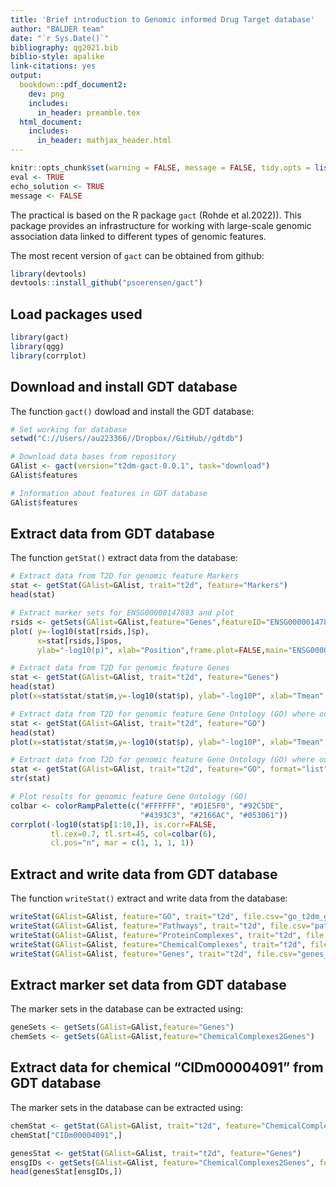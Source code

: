 ```yaml
---
title: 'Brief introduction to Genomic informed Drug Target database'
author: "BALDER team"
date: "`r Sys.Date()`"
bibliography: qg2021.bib
biblio-style: apalike
link-citations: yes
output:
  bookdown::pdf_document2:
    dev: png
    includes:
      in_header: preamble.tex
  html_document:
    includes:
      in_header: mathjax_header.html
---
```



```r
knitr::opts_chunk$set(warning = FALSE, message = FALSE, tidy.opts = list(width.cutoff = 70), tidy = TRUE)
eval <- TRUE
echo_solution <- TRUE
message <- FALSE
```

The practical is based on the R package `gact` (Rohde et al.2022)). This package provides an infrastructure for working with large-scale genomic association data linked to different types of genomic features.

The most recent version of `gact` can be obtained from github:

```r
library(devtools)
devtools::install_github("psoerensen/gact")
```

## Load packages used {.unlisted .unnumbered} 

```r
library(gact)
library(qgg)
library(corrplot)
```

## Download and install GDT database {.unlisted .unnumbered} 
The function `gact()` dowload and install the GDT database: 
```r
# Set working for database
setwd("C://Users//au223366//Dropbox//GitHub//gdtdb")

# Download data bases from repository
GAlist <- gact(version="t2dm-gact-0.0.1", task="download")
GAlist$features

# Information about features in GDT database
GAlist$features

```

## Extract data from GDT database {.unlisted .unnumbered} 
The function `getStat()` extract data from the database: 
```r

# Extract data from T2D for genomic feature Markers
stat <- getStat(GAlist=GAlist, trait="t2d", feature="Markers")
head(stat)

# Extract marker sets for ENSG00000147883 and plot
rsids <- getSets(GAlist=GAlist,feature="Genes",featureID="ENSG00000147883")
plot( y=-log10(stat[rsids,]$p),
      x=stat[rsids,]$pos,
      ylab="-log10(p)", xlab="Position",frame.plot=FALSE,main="ENSG00000147883")

# Extract data from T2D for genomic feature Genes
stat <- getStat(GAlist=GAlist, trait="t2d", feature="Genes")
head(stat)
plot(x=stat$stat/stat$m,y=-log10(stat$p), ylab="-log10P", xlab="Tmean",frame.plot=FALSE,main="Genes")

# Extract data from T2D for genomic feature Gene Ontology (GO) where output format is a data frame 
stat <- getStat(GAlist=GAlist, trait="t2d", feature="GO")
head(stat)
plot(x=stat$stat/stat$m,y=-log10(stat$p), ylab="-log10P", xlab="Tmean",frame.plot=FALSE,main="GO")

# Extract data from T2D for genomic feature Gene Ontology (GO) where output format is list 
stat <- getStat(GAlist=GAlist, trait="t2d", feature="GO", format="list", cls=c("p=1e.04","p=0.001","p=0.05","p=0.1","p=0.95"))
str(stat)

# Plot results for genomic feature Gene Ontology (GO) 
colbar <- colorRampPalette(c("#FFFFFF", "#D1E5F0", "#92C5DE",
                             "#4393C3", "#2166AC", "#053061"))
corrplot(-log10(stat$p[1:10,]), is.corr=FALSE,
         tl.cex=0.7, tl.srt=45, col=colbar(6),
         cl.pos="n", mar = c(1, 1, 1, 1))
```

## Extract and write data from GDT database {.unlisted .unnumbered} 
The function `writeStat()` extract and write data from the database: 
```r
writeStat(GAlist=GAlist, feature="GO", trait="t2d", file.csv="go_t2dm_gcta.csv")
writeStat(GAlist=GAlist, feature="Pathways", trait="t2d", file.csv="pathways_t2dm_gcta.csv")
writeStat(GAlist=GAlist, feature="ProteinComplexes", trait="t2d", file.csv="proteincomplexes_t2dm_gcta.csv")
writeStat(GAlist=GAlist, feature="ChemicalComplexes", trait="t2d", file.csv="chemicalcomplexes_t2dm_gcta.csv")
writeStat(GAlist=GAlist, feature="Genes", trait="t2d", file.csv="genes_t2dm_gcta.csv")
```

## Extract marker set data from GDT database {.unlisted .unnumbered} 
The marker sets in the database can be extracted using: 
```r
geneSets <- getSets(GAlist=GAlist,feature="Genes")
chemSets <- getSets(GAlist=GAlist,feature="ChemicalComplexes2Genes")

```

## Extract data for chemical "CIDm00004091" from GDT database {.unlisted .unnumbered} 
The marker sets in the database can be extracted using: 
```r
chemStat <- getStat(GAlist=GAlist, trait="t2d", feature="ChemicalComplexes", cls=c("p=1e.04","p=0.001","p=0.05","p=0.1","p=0.95"))
chemStat["CIDm00004091",]

genesStat <- getStat(GAlist=GAlist, trait="t2d", feature="Genes")
ensgIDs <- getSets(GAlist=GAlist, feature="ChemicalComplexes2Genes", featureID="CIDm00004091")
head(genesStat[ensgIDs,])


```
